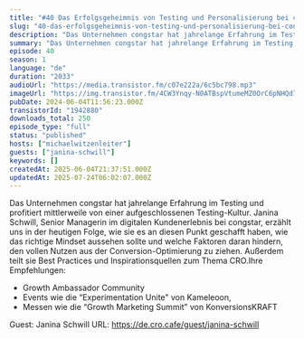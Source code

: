 ```yaml
---
title: "#40 Das Erfolgsgeheimnis von Testing und Personalisierung bei congstar - mit Janina Schwill"
slug: "40-das-erfolgsgeheimnis-von-testing-und-personalisierung-bei-congstar-mit-janina-schwill"
description: "Das Unternehmen congstar hat jahrelange Erfahrung im Testing und profitiert mittlerweile von einer aufgeschlossenen Testing-Kultur. Janina Schwill, Senior Managerin im digitalen Kundenerlebnis bei congstar, erzählt uns in der heutigen Folge, wie sie es an diesen Punkt geschafft haben, wie das richtige Mindset aussehen sollte und welche Faktoren daran hindern, den vollen Nutzen aus der Conversion-Optimierung zu ziehen. Außerdem teilt sie Best Practices und Inspirationsquellen zum Thema CRO.Ihre Empfehlungen:\n\n- Growth Ambassador Community\n- Events wie die “Experimentation Unite\" von Kameleoon,\n- Messen wie die “Growth Marketing Summit” von KonversionsKRAFT\n\n Guest: Janina Schwill URL: https://de.cro.cafe/guest/janina-schwill"
summary: "Das Unternehmen congstar hat jahrelange Erfahrung im Testing und profitiert mittlerweile von einer aufgeschlossenen Testing-Kultur. Janina Schwill, Senior Managerin im digitalen Kundenerlebnis bei congstar, erzählt uns in der heutigen Folge, wie sie es an diesen Punkt geschafft haben, wie das richtige Mindset aussehen sollte und welche Faktoren daran hindern, den vollen Nutzen aus der Conversion-Optimierung zu ziehen. Außerdem teilt sie Best Practices und Inspirationsquellen zum Thema CRO.Ihre Empfehlungen:Growth Ambassador CommunityEvents wie die “Experimentation Unite\" von Kameleoon,Messen wie die “Growth Marketing Summit” von KonversionsKRAFT Guest: Janina Schwill URL: https://de.cro.cafe/guest/janina-schwill"
episode: 40
season: 1
language: "de"
duration: "2033"
audioUrl: "https://media.transistor.fm/c07e222a/6c5bc798.mp3"
imageUrl: "https://img.transistor.fm/4CW3Ynqy-N0ATBspVtumeMZ0OrC6pNHQd7SposWfU-0/rs:fill:0:0:1/w:3000/h:3000/q:60/aHR0cHM6Ly9pbWct/dXBsb2FkLXByb2R1/Y3Rpb24udHJhbnNp/c3Rvci5mbS80YmM2/MjVjODQ5OTRiNDZm/MWE3ZmQ3NTZhYmNh/Y2M5Ni5qcGc.webp"
pubDate: 2024-06-04T11:56:23.000Z
transistorId: "1942880"
downloads_total: 250
episode_type: "full"
status: "published"
hosts: ["michaelwitzenleiter"]
guests: ["janina-schwill"]
keywords: []
createdAt: 2025-06-04T21:37:51.000Z
updatedAt: 2025-07-24T06:02:07.000Z
---
```


Das Unternehmen congstar hat jahrelange Erfahrung im Testing und profitiert mittlerweile von einer aufgeschlossenen Testing-Kultur. Janina Schwill, Senior Managerin im digitalen Kundenerlebnis bei congstar, erzählt uns in der heutigen Folge, wie sie es an diesen Punkt geschafft haben, wie das richtige Mindset aussehen sollte und welche Faktoren daran hindern, den vollen Nutzen aus der Conversion-Optimierung zu ziehen. Außerdem teilt sie Best Practices und Inspirationsquellen zum Thema CRO.Ihre Empfehlungen:

- Growth Ambassador Community
- Events wie die “Experimentation Unite" von Kameleoon,
- Messen wie die “Growth Marketing Summit” von KonversionsKRAFT

 Guest: Janina Schwill URL: https://de.cro.cafe/guest/janina-schwill
